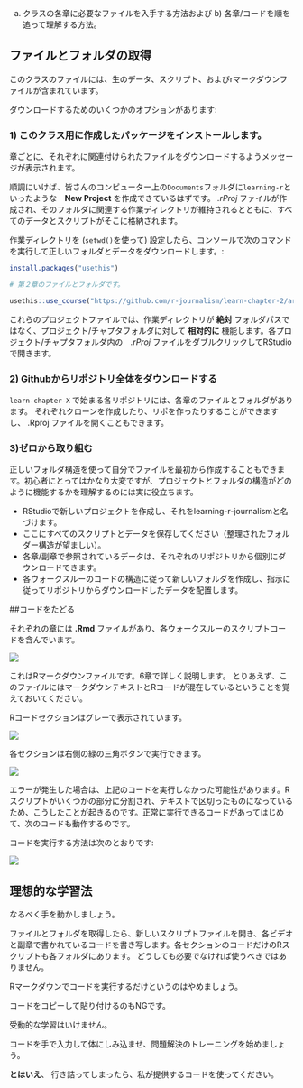 a) クラスの各章に必要なファイルを入手する方法および b) 各章/コードを順を追って理解する方法。

## ファイルとフォルダの取得

このクラスのファイルには、生のデータ、スクリプト、およびrマークダウンファイルが含まれています。

ダウンロードするためのいくつかのオプションがあります:

### 1) このクラス用に作成したパッケージをインストールします。

章ごとに、それぞれに関連付けられたファイルをダウンロードするようメッセージが表示されます。

順調にいけば、皆さんのコンピューター上の`Documents`フォルダに`learning-r`といったような　**New Project** を作成できているはずです。 *.rProj* ファイルが作成され、そのフォルダに関連する作業ディレクトリが維持されるとともに、すべてのデータとスクリプトがそこに格納されます。

作業ディレクトリを (`setwd()`を使って) 設定したら、コンソールで次のコマンドを実行して正しいフォルダとデータをダウンロードします。:

```r
install.packages("usethis")

# 第２章のファイルとフォルダです。

usethis::use_course("https://github.com/r-journalism/learn-chapter-2/archive/master.zip")

```

これらのプロジェクトファイルでは、作業ディレクトリが **絶対** フォルダパスではなく、プロジェクト/チャプタフォルダに対して **相対的に** 機能します。各プロジェクト/チャプタフォルダ内の　*.rProj* ファイルをダブルクリックしてRStudioで開きます。

### 2) Githubからリポジトリ全体をダウンロードする

`learn-chapter-X` で始まる各リポジトリには、各章のファイルとフォルダがあります。 それぞれクローンを作成したり、リポを作ったりすることができますし、 .Rproj ファイルを開くこともできます。

### 3)ゼロから取り組む

正しいフォルダ構造を使って自分でファイルを最初から作成することもできます。初心者にとってはかなり大変ですが、プロジェクトとフォルダの構造がどのように機能するかを理解するのには実に役立ちます。

* RStudioで新しいプロジェクトを作成し、それをlearning-r-journalismと名づけます。
* ここにすべてのスクリプトとデータを保存してください（整理されたフォルダー構造が望ましい）。
* 各章/副章で参照されているデータは、それぞれのリポジトリから個別にダウンロードできます。
* 各ウォークスルーのコードの構造に従って新しいフォルダを作成し、指示に従ってリポジトリからダウンロードしたデータを配置します。

##コードをたどる

それぞれの章には **.Rmd** ファイルがあり、各ウォークスルーのスクリプトコードを含んでいます。

![](/how_to_use_r/project_for_class/images/rmd_file.png?classes=shadow)

これはRマークダウンファイルです。6章で詳しく説明します。
とりあえず、このファイルにはマークダウンテキストとRコードが混在しているということを覚えておいてください。

Rコードセクションはグレーで表示されています。

![](/how_to_use_r/project_for_class/images/r_chunks.png?classes=shadow)

各セクションは右側の緑の三角ボタンで実行できます。

![](/how_to_use_r/project_for_class/images/run_current_chunk.png?classes=shadow)

エラーが発生した場合は、上記のコードを実行しなかった可能性があります。Rスクリプトがいくつかの部分に分割され、テキストで区切ったものになっているため、こうしたことが起きるのです。正常に実行できるコードがあってはじめて、次のコードも動作するのです。

コードを実行する方法は次のとおりです:

![](/how_to_use_r/project_for_class/images/run_chunks_above.png?classes=shadow)

## 理想的な学習法

なるべく手を動かしましょう。

ファイルとフォルダを取得したら、新しいスクリプトファイルを開き、各ビデオと副章で書かれているコードを書き写します。各セクションのコードだけのRスクリプトも各フォルダにあります。 どうしても必要でなければ使うべきではありません。

Rマークダウンでコードを実行するだけというのはやめましょう。

コードをコピーして貼り付けるのもNGです。

受動的な学習はいけません。

コードを手で入力して体にしみ込ませ、問題解決のトレーニングを始めましょう。

**とはいえ**、 行き詰ってしまったら、私が提供するコードを使ってください。
